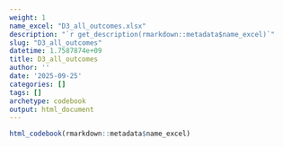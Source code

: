 ```yaml
---
weight: 1
name_excel: "D3_all_outcomes.xlsx"
description: "`r get_description(rmarkdown::metadata$name_excel)`"
slug: "D3_all_outcomes"
datetime: 1.7587874e+09
title: D3_all_outcomes
author: ''
date: '2025-09-25'
categories: []
tags: []
archetype: codebook
output: html_document
---
```


```r
html_codebook(rmarkdown::metadata$name_excel)
```
